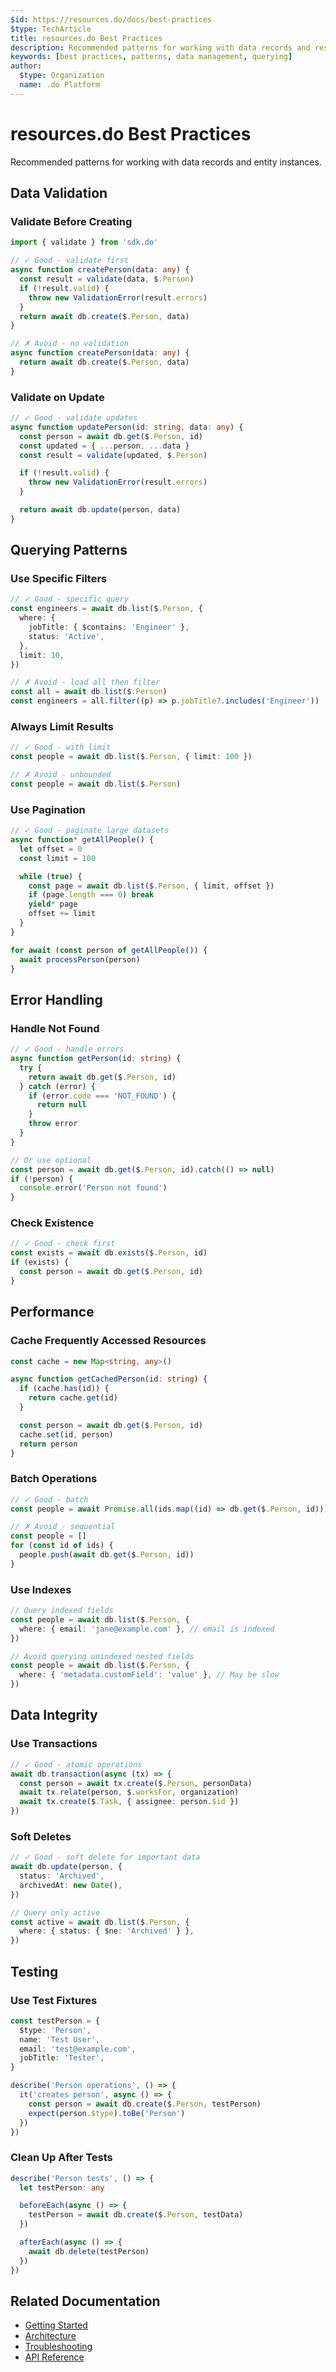 ```yaml
---
$id: https://resources.do/docs/best-practices
$type: TechArticle
title: resources.do Best Practices
description: Recommended patterns for working with data records and resources
keywords: [best practices, patterns, data management, querying]
author:
  $type: Organization
  name: .do Platform
---
```


# resources.do Best Practices

Recommended patterns for working with data records and entity instances.

## Data Validation

### Validate Before Creating

```typescript
import { validate } from 'sdk.do'

// ✓ Good - validate first
async function createPerson(data: any) {
  const result = validate(data, $.Person)
  if (!result.valid) {
    throw new ValidationError(result.errors)
  }
  return await db.create($.Person, data)
}

// ✗ Avoid - no validation
async function createPerson(data: any) {
  return await db.create($.Person, data)
}
```

### Validate on Update

```typescript
// ✓ Good - validate updates
async function updatePerson(id: string, data: any) {
  const person = await db.get($.Person, id)
  const updated = { ...person, ...data }
  const result = validate(updated, $.Person)

  if (!result.valid) {
    throw new ValidationError(result.errors)
  }

  return await db.update(person, data)
}
```

## Querying Patterns

### Use Specific Filters

```typescript
// ✓ Good - specific query
const engineers = await db.list($.Person, {
  where: {
    jobTitle: { $contains: 'Engineer' },
    status: 'Active',
  },
  limit: 10,
})

// ✗ Avoid - load all then filter
const all = await db.list($.Person)
const engineers = all.filter((p) => p.jobTitle?.includes('Engineer'))
```

### Always Limit Results

```typescript
// ✓ Good - with limit
const people = await db.list($.Person, { limit: 100 })

// ✗ Avoid - unbounded
const people = await db.list($.Person)
```

### Use Pagination

```typescript
// ✓ Good - paginate large datasets
async function* getAllPeople() {
  let offset = 0
  const limit = 100

  while (true) {
    const page = await db.list($.Person, { limit, offset })
    if (page.length === 0) break
    yield* page
    offset += limit
  }
}

for await (const person of getAllPeople()) {
  await processPerson(person)
}
```

## Error Handling

### Handle Not Found

```typescript
// ✓ Good - handle errors
async function getPerson(id: string) {
  try {
    return await db.get($.Person, id)
  } catch (error) {
    if (error.code === 'NOT_FOUND') {
      return null
    }
    throw error
  }
}

// Or use optional
const person = await db.get($.Person, id).catch(() => null)
if (!person) {
  console.error('Person not found')
}
```

### Check Existence

```typescript
// ✓ Good - check first
const exists = await db.exists($.Person, id)
if (exists) {
  const person = await db.get($.Person, id)
}
```

## Performance

### Cache Frequently Accessed Resources

```typescript
const cache = new Map<string, any>()

async function getCachedPerson(id: string) {
  if (cache.has(id)) {
    return cache.get(id)
  }

  const person = await db.get($.Person, id)
  cache.set(id, person)
  return person
}
```

### Batch Operations

```typescript
// ✓ Good - batch
const people = await Promise.all(ids.map((id) => db.get($.Person, id)))

// ✗ Avoid - sequential
const people = []
for (const id of ids) {
  people.push(await db.get($.Person, id))
}
```

### Use Indexes

```typescript
// Query indexed fields
const people = await db.list($.Person, {
  where: { email: 'jane@example.com' }, // email is indexed
})

// Avoid querying unindexed nested fields
const people = await db.list($.Person, {
  where: { 'metadata.customField': 'value' }, // May be slow
})
```

## Data Integrity

### Use Transactions

```typescript
// ✓ Good - atomic operations
await db.transaction(async (tx) => {
  const person = await tx.create($.Person, personData)
  await tx.relate(person, $.worksFor, organization)
  await tx.create($.Task, { assignee: person.$id })
})
```

### Soft Deletes

```typescript
// ✓ Good - soft delete for important data
await db.update(person, {
  status: 'Archived',
  archivedAt: new Date(),
})

// Query only active
const active = await db.list($.Person, {
  where: { status: { $ne: 'Archived' } },
})
```

## Testing

### Use Test Fixtures

```typescript
const testPerson = {
  $type: 'Person',
  name: 'Test User',
  email: 'test@example.com',
  jobTitle: 'Tester',
}

describe('Person operations', () => {
  it('creates person', async () => {
    const person = await db.create($.Person, testPerson)
    expect(person.$type).toBe('Person')
  })
})
```

### Clean Up After Tests

```typescript
describe('Person tests', () => {
  let testPerson: any

  beforeEach(async () => {
    testPerson = await db.create($.Person, testData)
  })

  afterEach(async () => {
    await db.delete(testPerson)
  })
})
```

## Related Documentation

- [Getting Started](./getting-started)
- [Architecture](./architecture)
- [Troubleshooting](./troubleshooting)
- [API Reference](../api/reference)
